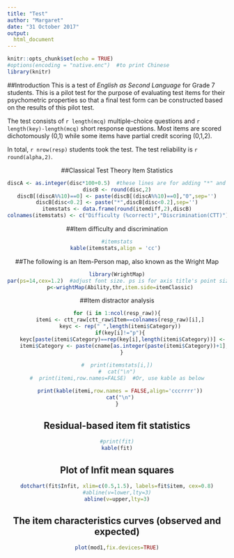 ```yaml
---
title: "Test"
author: "Margaret"
date: "31 October 2017"
output: 
  html_document
---
```


```r
knitr::opts_chunk$set(echo = TRUE)
#options(encoding = "native.enc")  #to print Chinese
library(knitr)
```
##Introduction
This is a test of *English as Second Language* for Grade 7 students. This is a pilot test for the purpose of evaluating test items for their psychometric properties so that a final test form can be constructed based on the results of this pilot test. 

The test consists of `r length(mcq)` multiple-choice questions and `r length(key)-length(mcq)` short response questions. Most items are scored dichotomously (0,1) while some items have partial credit scoring (0,1,2).

In total, `r nrow(resp)` students took the test. The test reliability is `r round(alpha,2)`.

<!--- These are for html output file --->
<style type="text/css">
.table {
    width: 40%;
}
</style>
<center>


##Classical Test Theory Item Statistics
```r
discA <- as.integer(disc*100+0.5)  #these lines are for adding "*" and fixing two decimal places.
discB <- round(disc,2)
discB[(discA%%10)==0] <- paste(discB[(discA%%10)==0],"0",sep='')
discB[disc<0.2] <- paste("*",discB[disc<0.2],sep='')
itemstats <- data.frame(round(itemdiff,2),discB)
colnames(itemstats) <- c("Difficulty (%correct)","Discrimination(CTT)")
```
##Item difficulty and discrimination 
```r
#itemstats
kable(itemstats,align = 'cc') 
```

##The following is an Item-Person map, also known as the Wright Map
```r
library(WrightMap)
par(ps=14,cex=1.2)  #adjust font size. ps is for axis title's point size. cex enlarges fonts of labels
  p<-wrightMap(Ability,thr,item.side=itemClassic)
```

##Item distractor analysis
```r
for (i in 1:ncol(resp_raw)){
  itemi <- ctt_raw[ctt_raw$Item==colnames(resp_raw)[i],]
  keyc <- rep(" ",length(itemi$Category))
  if(key[i]!="p"){
    keyc[paste(itemi$Category)==rep(key[i],length(itemi$Category))] <- "*"
    itemi$Category <- paste(cname[as.integer(paste(itemi$Category))+1],keyc,sep="")
   }
  
#  print(itemstats[i,])
#  cat("\n")
#  print(itemi,row.names=FALSE)  #Or, use kable as below

  print(kable(itemi,row.names = FALSE,align='cccrrrr'))
  cat("\n")
}
```
## Residual-based item fit statistics
```r
#print(fit)
kable(fit)
```

## Plot of Infit mean squares
```r
dotchart(fit$Infit, xlim=c(0.5,1.5), labels=fit$item, cex=0.8)
#abline(v=lower,lty=3)
abline(v=upper,lty=3)
```

## The item characteristics curves (observed and expected)
```r
plot(mod1,fix.devices=TRUE)
```

